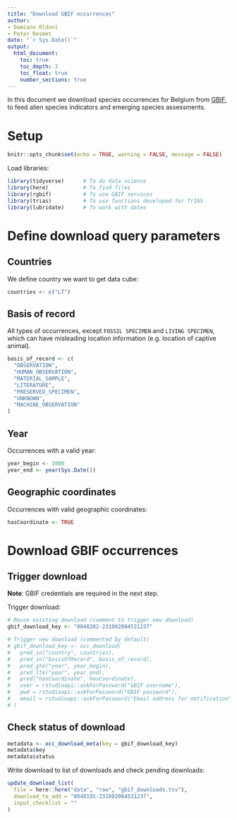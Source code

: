 ```yaml
---
title: "Download GBIF occurrences"
author:
- Damiano Oldoni
- Peter Desmet
date: "`r Sys.Date()`"
output:
  html_document:
    toc: true
    toc_depth: 3
    toc_float: true
    number_sections: true
---
```


In this document we download species occurrences for Belgium from [GBIF](https://www.gbif.org), to feed alien species indicators and emerging species assessments.

# Setup

```r
knitr::opts_chunk$set(echo = TRUE, warning = FALSE, message = FALSE)
```

Load libraries:

```r
library(tidyverse)      # To do data science
library(here)           # To find files
library(rgbif)          # To use GBIF services
library(trias)          # To use functions developed for TrIAS
library(lubridate)      # To work with dates
```

# Define download query parameters

## Countries

We define country we want to get data cube:

```r
countries <- c("LT")
```

## Basis of record

All types of occurrences, except `FOSSIL SPECIMEN` and `LIVING SPECIMEN`, which can have misleading location information (e.g. location of captive animal).

```r
basis_of_record <- c(
  "OBSERVATION", 
  "HUMAN_OBSERVATION",
  "MATERIAL_SAMPLE", 
  "LITERATURE", 
  "PRESERVED_SPECIMEN", 
  "UNKNOWN", 
  "MACHINE_OBSERVATION"
)
```

## Year

Occurrences with a valid year:

```r
year_begin <- 1000
year_end <- year(Sys.Date())
```

## Geographic coordinates

Occurrences with valid geographic coordinates:

```r
hasCoordinate <- TRUE
```

# Download GBIF occurrences

## Trigger download

**Note**: GBIF credentials are required in the next step. 

Trigger download:

```r
# Reuse existing download (comment to trigger new download)
gbif_download_key <- "0048202-231002084531237"

# Trigger new download (commented by default)
# gbif_download_key <- occ_download(
#   pred_in("country", countries),
#   pred_in("basisOfRecord", basis_of_record),
#   pred_gte("year", year_begin),
#   pred_lte("year", year_end),
#   pred("hasCoordinate", hasCoordinate),
#   user = rstudioapi::askForPassword("GBIF username"),
#   pwd = rstudioapi::askForPassword("GBIF password"),
#   email = rstudioapi::askForPassword("Email address for notification")
# )
```

## Check status of download

```r
metadata <- occ_download_meta(key = gbif_download_key)
metadata$key
metadata$status
```

Write download to list of downloads and check pending downloads:

```r
update_download_list(
  file = here::here("data", "raw", "gbif_downloads.tsv"), 
  download_to_add = "0048195-231002084531237", 
  input_checklist = ""
)
```
